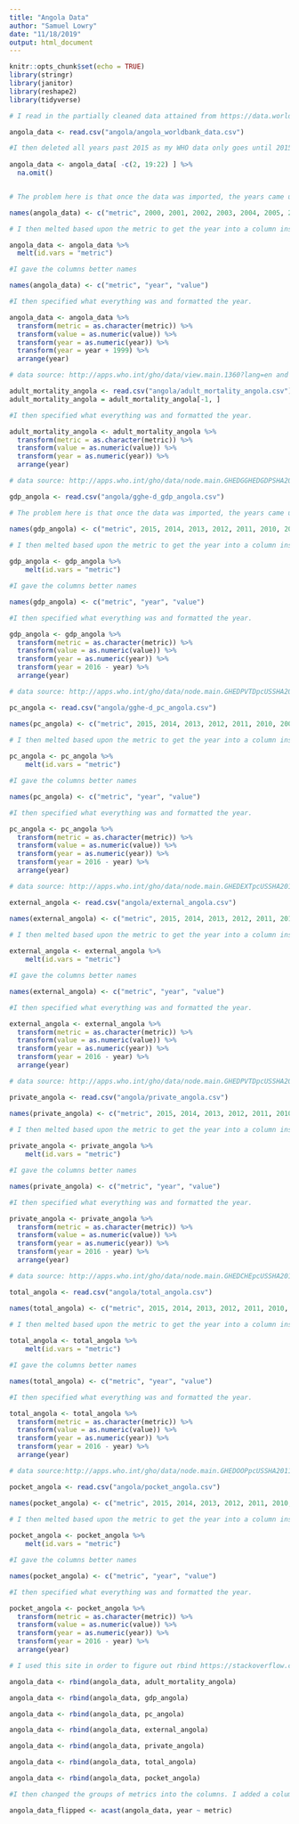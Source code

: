 ```yaml
---
title: "Angola Data"
author: "Samuel Lowry"
date: "11/18/2019"
output: html_document
---
```


```r
knitr::opts_chunk$set(echo = TRUE)
library(stringr)
library(janitor)
library(reshape2)
library(tidyverse)
```

```r
# I read in the partially cleaned data attained from https://data.worldbank.org/country/angola?view=chart

angola_data <- read.csv("angola/angola_worldbank_data.csv")

#I then deleted all years past 2015 as my WHO data only goes until 2015
  
angola_data <- angola_data[ -c(2, 19:22) ] %>% 
  na.omit() 


# The problem here is that once the data was imported, the years came up with x in front of them, so I renamed them all. 

names(angola_data) <- c("metric", 2000, 2001, 2002, 2003, 2004, 2005, 2006, 2007, 2008, 2009, 2010, 2011, 2012, 2013, 2014, 2015)

# I then melted based upon the metric to get the year into a column instead of row. 

angola_data <- angola_data %>% 
  melt(id.vars = "metric") 

#I gave the columns better names

names(angola_data) <- c("metric", "year", "value")

#I then specified what everything was and formatted the year.

angola_data <- angola_data %>% 
  transform(metric = as.character(metric)) %>%
  transform(value = as.numeric(value)) %>% 
  transform(year = as.numeric(year)) %>% 
  transform(year = year + 1999) %>% 
  arrange(year)
```


```r
# data source: http://apps.who.int/gho/data/view.main.1360?lang=en and I got rid of the first row because it was for 2016, and we are just working with 2000-2015

adult_mortality_angola <- read.csv("angola/adult_mortality_angola.csv") 
adult_mortality_angola = adult_mortality_angola[-1, ]

#I then specified what everything was and formatted the year.

adult_mortality_angola <- adult_mortality_angola %>% 
  transform(metric = as.character(metric)) %>%
  transform(value = as.numeric(value)) %>% 
  transform(year = as.numeric(year)) %>% 
  arrange(year)
```

```r
# data source: http://apps.who.int/gho/data/node.main.GHEDGGHEDGDPSHA2011?lang=en

gdp_angola <- read.csv("angola/gghe-d_gdp_angola.csv") 

# The problem here is that once the data was imported, the years came up with x in front of them, so I renamed them all.

names(gdp_angola) <- c("metric", 2015, 2014, 2013, 2012, 2011, 2010, 2009, 2008, 2007, 2006, 2005, 2004, 2003, 2002, 2001, 2000)
 
# I then melted based upon the metric to get the year into a column instead of row. 

gdp_angola <- gdp_angola %>% 
    melt(id.vars = "metric")

#I gave the columns better names

names(gdp_angola) <- c("metric", "year", "value")

#I then specified what everything was and formatted the year.

gdp_angola <- gdp_angola %>% 
  transform(metric = as.character(metric)) %>%
  transform(value = as.numeric(value)) %>% 
  transform(year = as.numeric(year)) %>% 
  transform(year = 2016 - year) %>% 
  arrange(year)
```

```r
# data source: http://apps.who.int/gho/data/node.main.GHEDPVTDpcUSSHA2011?lang=en

pc_angola <- read.csv("angola/gghe-d_pc_angola.csv") 

names(pc_angola) <- c("metric", 2015, 2014, 2013, 2012, 2011, 2010, 2009, 2008, 2007, 2006, 2005, 2004, 2003, 2002, 2001, 2000)
 
# I then melted based upon the metric to get the year into a column instead of row. 

pc_angola <- pc_angola %>% 
    melt(id.vars = "metric")

#I gave the columns better names

names(pc_angola) <- c("metric", "year", "value")

#I then specified what everything was and formatted the year.

pc_angola <- pc_angola %>% 
  transform(metric = as.character(metric)) %>%
  transform(value = as.numeric(value)) %>% 
  transform(year = as.numeric(year)) %>% 
  transform(year = 2016 - year) %>% 
  arrange(year)
```

```r
# data source: http://apps.who.int/gho/data/node.main.GHEDEXTpcUSSHA2011?lang=en

external_angola <- read.csv("angola/external_angola.csv") 

names(external_angola) <- c("metric", 2015, 2014, 2013, 2012, 2011, 2010, 2009, 2008, 2007, 2006, 2005, 2004, 2003, 2002, 2001, 2000)
 
# I then melted based upon the metric to get the year into a column instead of row. 

external_angola <- external_angola %>% 
    melt(id.vars = "metric")

#I gave the columns better names

names(external_angola) <- c("metric", "year", "value")

#I then specified what everything was and formatted the year.

external_angola <- external_angola %>% 
  transform(metric = as.character(metric)) %>%
  transform(value = as.numeric(value)) %>% 
  transform(year = as.numeric(year)) %>% 
  transform(year = 2016 - year) %>% 
  arrange(year)
```

```r
# data source: http://apps.who.int/gho/data/node.main.GHEDPVTDpcUSSHA2011?lang=en

private_angola <- read.csv("angola/private_angola.csv") 

names(private_angola) <- c("metric", 2015, 2014, 2013, 2012, 2011, 2010, 2009, 2008, 2007, 2006, 2005, 2004, 2003, 2002, 2001, 2000)
 
# I then melted based upon the metric to get the year into a column instead of row. 

private_angola <- private_angola %>% 
    melt(id.vars = "metric")

#I gave the columns better names

names(private_angola) <- c("metric", "year", "value")

#I then specified what everything was and formatted the year.

private_angola <- private_angola %>% 
  transform(metric = as.character(metric)) %>%
  transform(value = as.numeric(value)) %>% 
  transform(year = as.numeric(year)) %>% 
  transform(year = 2016 - year) %>% 
  arrange(year)
```

```r
# data source: http://apps.who.int/gho/data/node.main.GHEDCHEpcUSSHA2011?lang=en

total_angola <- read.csv("angola/total_angola.csv") 

names(total_angola) <- c("metric", 2015, 2014, 2013, 2012, 2011, 2010, 2009, 2008, 2007, 2006, 2005, 2004, 2003, 2002, 2001, 2000)
 
# I then melted based upon the metric to get the year into a column instead of row. 

total_angola <- total_angola %>% 
    melt(id.vars = "metric")

#I gave the columns better names

names(total_angola) <- c("metric", "year", "value")

#I then specified what everything was and formatted the year.

total_angola <- total_angola %>% 
  transform(metric = as.character(metric)) %>%
  transform(value = as.numeric(value)) %>% 
  transform(year = as.numeric(year)) %>% 
  transform(year = 2016 - year) %>% 
  arrange(year)
```

```r
# data source:http://apps.who.int/gho/data/node.main.GHEDOOPpcUSSHA2011?lang=en

pocket_angola <- read.csv("angola/pocket_angola.csv") 

names(pocket_angola) <- c("metric", 2015, 2014, 2013, 2012, 2011, 2010, 2009, 2008, 2007, 2006, 2005, 2004, 2003, 2002, 2001, 2000)
 
# I then melted based upon the metric to get the year into a column instead of row. 

pocket_angola <- pocket_angola %>% 
    melt(id.vars = "metric")

#I gave the columns better names

names(pocket_angola) <- c("metric", "year", "value")

#I then specified what everything was and formatted the year.

pocket_angola <- pocket_angola %>% 
  transform(metric = as.character(metric)) %>%
  transform(value = as.numeric(value)) %>% 
  transform(year = as.numeric(year)) %>% 
  transform(year = 2016 - year) %>% 
  arrange(year)
```

```r
# I used this site in order to figure out rbind https://stackoverflow.com/questions/10358680/adding-a-one-dataframe-to-the-the-end-of-another-data-frame-in-r and then compiled all the needed data into 

angola_data <- rbind(angola_data, adult_mortality_angola)

angola_data <- rbind(angola_data, gdp_angola)

angola_data <- rbind(angola_data, pc_angola)

angola_data <- rbind(angola_data, external_angola)

angola_data <- rbind(angola_data, private_angola)

angola_data <- rbind(angola_data, total_angola)

angola_data <- rbind(angola_data, pocket_angola)

```

```r
#I then changed the groups of metrics into the columns. I added a column on where angola was recieving an IMF loan or not. Information on that found here: https://www.imf.org/external/np/fin/tad/extarr2.aspx?memberKey1=23&date1key=2019-10-31

angola_data_flipped <- acast(angola_data, year ~ metric) 
```

